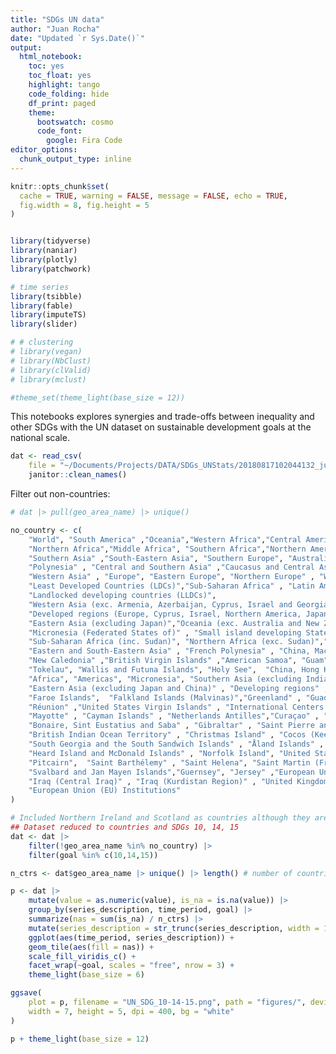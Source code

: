 ```yaml
---
title: "SDGs UN data"
author: "Juan Rocha"
date: "Updated `r Sys.Date()`"
output:
  html_notebook:
    toc: yes
    toc_float: yes
    highlight: tango
    code_folding: hide
    df_print: paged
    theme: 
      bootswatch: cosmo
      code_font:
        google: Fira Code
editor_options: 
  chunk_output_type: inline
---
```



```r
knitr::opts_chunk$set(
  cache = TRUE, warning = FALSE, message = FALSE, echo = TRUE,
  fig.width = 8, fig.height = 5
)


library(tidyverse)
library(naniar)
library(plotly)
library(patchwork)

# time series
library(tsibble)
library(fable)
library(imputeTS)
library(slider)

# # clustering
# library(vegan)
# library(NbClust)
# library(clValid)
# library(mclust)

#theme_set(theme_light(base_size = 12))
```

This notebooks explores synergies and trade-offs between inequality and other SDGs with the UN dataset on sustainable development goals at the national scale.


```r
dat <- read_csv(
    file = "~/Documents/Projects/DATA/SDGs_UNStats/20180817102044132_juan.rocha@su.se_data.csv") |> 
    janitor::clean_names()

```

Filter out non-countries:

```r
# dat |> pull(geo_area_name) |> unique()

no_country <- c(
    "World", "South America" ,"Oceania","Western Africa","Central America", "Eastern Africa", 
    "Northern Africa","Middle Africa", "Southern Africa","Northern America", "Caribbean" ,"Eastern Asia", 
    "Southern Asia" ,"South-Eastern Asia", "Southern Europe", "Australia and New Zealand",  "Melanesia", 
    "Polynesia" , "Central and Southern Asia" ,"Caucasus and Central Asia" , "Asia" ,"Central Asia" , 
    "Western Asia" , "Europe", "Eastern Europe", "Northern Europe" , "Western Europe",
    "Least Developed Countries (LDCs)","Sub-Saharan Africa" , "Latin America and the Caribbean" ,
    "Landlocked developing countries (LLDCs)", 
    "Western Asia (exc. Armenia, Azerbaijan, Cyprus, Israel and Georgia)", "Europe and Northern America",
    "Developed regions (Europe, Cyprus, Israel, Northern America, Japan, Australia & New Zealand)", 
    "Eastern Asia (excluding Japan)","Oceania (exc. Australia and New Zealand)", 
    "Micronesia (Federated States of)" , "Small island developing States (SIDS)" ,
    "Sub-Saharan Africa (inc. Sudan)", "Northern Africa (exc. Sudan)","Northern Africa and Western Asia", 
    "Eastern and South-Eastern Asia" , "French Polynesia" , "China, Macao Special Administrative Region"  , 
    "New Caledonia" ,"British Virgin Islands" ,"American Samoa", "Guam" ,"Northern Mariana Islands",
    "Tokelau", "Wallis and Futuna Islands", "Holy See",  "China, Hong Kong Special Administrative Region",
    "Africa", "Americas", "Micronesia", "Southern Asia (excluding India)" ,
    "Eastern Asia (excluding Japan and China)" , "Developing regions" , "Other non-specified areas",
    "Faroe Islands",  "Falkland Islands (Malvinas)","Greenland" , "Guadeloupe", "Martinique", "Montserrat",
    "Réunion" ,"United States Virgin Islands" , "International Centers (FAO)" , "Regional Centres (FAO)",
    "Mayotte" , "Cayman Islands" , "Netherlands Antilles","Curaçao" , "Sint Maarten (Dutch part)",
    "Bonaire, Sint Eustatius and Saba" , "Gibraltar" , "Saint Pierre and Miquelon" , "Channel Islands",
    "British Indian Ocean Territory" , "Christmas Island" , "Cocos (Keeling) Islands",
    "South Georgia and the South Sandwich Islands" , "Åland Islands" , "French Southern Territories",
    "Heard Island and McDonald Islands" , "Norfolk Island", "United States Minor Outlying Islands" ,
    "Pitcairn",  "Saint Barthélemy" , "Saint Helena", "Saint Martin (French Part)" , "Western Sahara",
    "Svalbard and Jan Mayen Islands","Guernsey", "Jersey" ,"European Union", "Bouvet Island", "Antarctica" ,
    "Iraq (Central Iraq)" , "Iraq (Kurdistan Region)" , "United Kingdom (England and Wales)" ,
    "European Union (EU) Institutions" 
) 

# Included Northern Ireland and Scotland as countries although they are listed as part of the UK
## Dataset reduced to countries and SDGs 10, 14, 15
dat <- dat |> 
    filter(!geo_area_name %in% no_country) |> 
    filter(goal %in% c(10,14,15))
```


```r
n_ctrs <- dat$geo_area_name |> unique() |> length() # number of countries

p <- dat |> 
    mutate(value = as.numeric(value), is_na = is.na(value)) |> 
    group_by(series_description, time_period, goal) |> 
    summarize(nas = sum(is_na) / n_ctrs) |> 
    mutate(series_description = str_trunc(series_description, width = 100, side = "right")) |> 
    ggplot(aes(time_period, series_description)) +
    geom_tile(aes(fill = nas)) +
    scale_fill_viridis_c() +
    facet_wrap(~goal, scales = "free", nrow = 3) +
    theme_light(base_size = 6)

ggsave(
    plot = p, filename = "UN_SDG_10-14-15.png", path = "figures/", device = "png",
    width = 7, height = 5, dpi = 400, bg = "white"
)

p + theme_light(base_size = 12)
```

